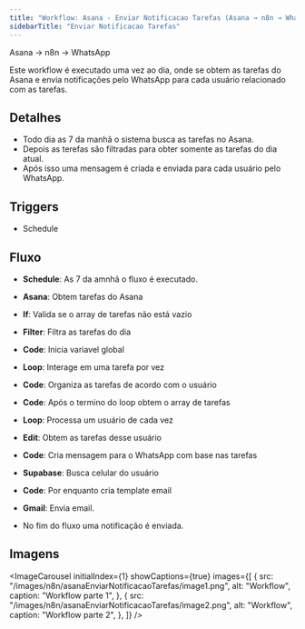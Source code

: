 ```yaml
---
title: "Workflow: Asana - Enviar Notificacao Tarefas (Asana → n8n → WhatsApp)"
sidebarTitle: "Enviar Notificacao Tarefas"
---
```



<Info>Asana → n8n → WhatsApp</Info>

<Info>
  Este workflow é executado uma vez ao dia, onde se obtem as tarefas do Asana e
  envia notificações pelo WhatsApp para cada usuário relacionado com as tarefas.
</Info>

## Detalhes

- Todo dia as 7 da manhã o sistema busca as tarefas no Asana.
- Depois as terefas são filtradas para obter somente as tarefas do dia atual.
- Após isso uma mensagem é criada e enviada para cada usuário pelo WhatsApp.

## Triggers

- Schedule

## Fluxo

- **Schedule**: As 7 da amnhã o fluxo é executado.

- **Asana**: Obtem tarefas do Asana
- **If**: Valida se o array de tarefas não está vazio
- **Filter**: Filtra as tarefas do dia
- **Code**: Inicia variavel global
- **Loop**: Interage em uma tarefa por vez
- **Code**: Organiza as tarefas de acordo com o usuário
- **Code**: Após o termino do loop obtem o array de tarefas
- **Loop**: Processa um usuário de cada vez
- **Edit**: Obtem as tarefas desse usuário
- **Code**: Cria mensagem para o WhatsApp com base nas tarefas
- **Supabase**: Busca celular do usuário
- **Code**: Por enquanto cria template email
- **Gmail**: Envia email.

- No fim do fluxo uma notificação é enviada.

## Imagens

<ImageCarousel
  initialIndex={1}
  showCaptions={true}
  images={[
    {
      src: "/images/n8n/asanaEnviarNotificacaoTarefas/image1.png",
      alt: "Workflow",
      caption: "Workflow parte 1",
    },
    {
      src: "/images/n8n/asanaEnviarNotificacaoTarefas/image2.png",
      alt: "Workflow",
      caption: "Workflow parte 2",
    },
  ]}
/>
